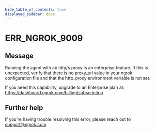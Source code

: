 ```yaml
---
hide_table_of_contents: true
displayed_sidebar: docs
---
```



# ERR_NGROK_9009

## Message

Running the agent with an http/s proxy is an enterprise feature. If this is unexpected, verify that there is no proxy_url value in your ngrok configuration file and that the http_proxy environment variable is not set.

If you need this capability, upgrade to an Enterprise plan at: https://dashboard.ngrok.com/billing/subscription

<ErrorDetails error="err_ngrok_9009" />

## Further help

If you're having trouble resolving this error, please reach out to [support@ngrok.com](mailto:support@ngrok.com?subject=Help%20with%20ERR_NGROK_9009)
